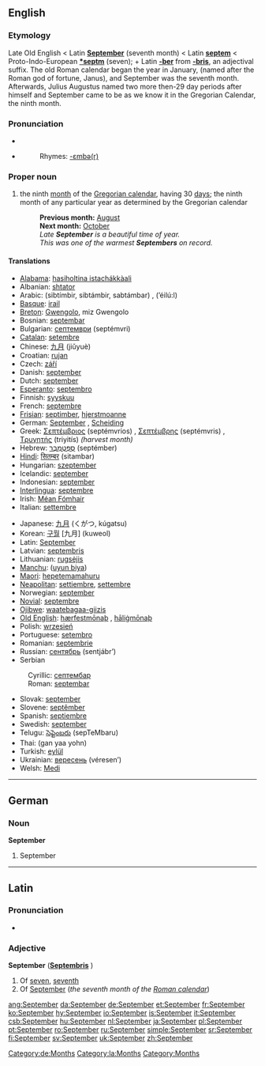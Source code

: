 {{see|september}}
==English==
===Etymology===
Late Old English < Latin '''[[September#Latin|September]]''' (seventh month) < Latin '''[[septem]]''' < Proto-Indo-European '''[[*septm]]''' (seven); + Latin '''[[-ber]]''' from '''[[-bris]]''', an adjectival suffix. The old Roman calendar began the year in January, (named after the Roman god of fortune, Janus), and September was the seventh month. Afterwards, Julius Augustus named two more then-29 day periods after himself and September came to be as we know it in the Gregorian Calendar, the ninth month.

===Pronunciation===
*{{IPA|/sepˈtembə/}}
*{{audio|en-us-September.ogg|Audio (US)}}
*:Rhymes: [[Rhymes:English:-ɛmbə(r)|-ɛmbə(r)]]

===Proper noun===
{{en-noun-reg-both}}

# the ninth [[month]] of the [[Gregorian calendar]], having 30 [[day]]s; the ninth month of any particular year as determined by the Gregorian calendar
#:'''Previous month:''' [[August]]
#:'''Next month:''' [[October]]
#:''Late '''September''' is a beautiful time of year.''
#:''This was one of the warmest '''Septembers''' on record.''

====Translations====
{{top}}
*[[Alabama]]: [[hasiholtina istachákkàali]]
*Albanian: [[shtator]]
*Arabic: {{ARchar|[[سبتمبر|سبْتمْبر]]}} (sibtímbir, sibtámbir, sabtámbar) {{m}}, {{ARchar|[[ايلول|أيْلولٌ]]}} (’éilú:l) {{m}}
*[[Basque]]: [[irail]]
*[[Breton]]: [[Gwengolo]], miz Gwengolo
*Bosnian: [[septembar#Bosnian|septembar]] {{m}}
*Bulgarian: [[септември]] (septémvri) {{m}}
*[[Catalan]]: [[setembre]]
*Chinese: [[九月]] (jiǔyuè)
*Croatian: [[rujan]] {{m}}
*Czech: [[září]] {{n}}
*Danish: [[september#Danish|september]]
*Dutch: [[september#Dutch|september]]
*[[Esperanto]]: [[septembro]]
*Finnish: [[syyskuu]]
*French: [[septembre]] {{m}}
*[[Frisian]]: [[septimber]], [[hjerstmoanne]]
*German: [[September#German|September]] {{m}}, [[Scheiding]] {{m}}
*Greek: [[Σεπτέμβριος]] (septémvrios) {{m}}, [[Σεπτέμβρης]] (septémvris) {{m}}, [[Tρυγητής]] (triyitís) ''(harvest month)'' {{m}}
*Hebrew: [[ספטמבר|סֶפְּטֶמְבֶּר]] (septémber)
*[[Hindi]]: [[सितम्बर]] (sitambar)
*Hungarian: [[szeptember]]
*Icelandic: [[september#Icelandic|september]]
*Indonesian: [[september#Indonesian|september]]
*[[Interlingua]]: [[septembre]]
*Irish: [[Méan Fómhair]]
*Italian: [[settembre]] {{m}}
{{mid}}
*Japanese: [[九月]] (くがつ, kúgatsu)
*Korean: [[구월]] [九月] (kuweol)
*Latin: [[September#Latin|September]] {{m}}
*Latvian: [[septembris]] {{m}}
*Lithuanian: [[rugsėjis]] {{m}}
*[[Manchu]]: ([[uyun biya]])
*[[Maori]]: [[hepetemamahuru]]
*[[Neapolitan]]: [[settiembre]], [[settembre]]
*Norwegian: [[september#Norwegian|september]]
*[[Novial]]: [[septembre]]
*[[Ojibwe]]: [[waatebagaa-giizis]]
*[[Old English]]: [[hærfestmonaþ|hærfestmōnaþ]] {{m}}, [[haligmonaþ|hāliġmōnaþ]] {{m}}
*Polish: [[wrzesień]] {{m}}
*Portuguese: [[setembro]] {{m}}
*Romanian: [[septembrie]]
*Russian: [[сентябрь]] (sentjábr’) {{m}}
*Serbian
:Cyrillic: [[септембар#Serbian|септембар]] {{m}}
:Roman: [[septembar#Serbian|septembar]] {{m}}
*Slovak: [[september#Slovak|september]] {{m}}
*Slovene: [[septêmber]] {{m}}
*Spanish: [[septiembre]] {{m}}
*Swedish: [[september#Swedish|september]]
*Telugu: [[సెప్టెంబరు]] (sepTeMbaru)
*Thai: {{THchar|[[กันยายน]]}} (gan yaa yohn)
*Turkish: [[eylül]]
*Ukrainian: [[вересень]] (véresen’) {{m}}
*Welsh: [[Medi]] {{m}}
{{bottom}}


----

==German==
[[Category:de:Months]]
===Noun===
'''September''' {{m}}

#September

----

==Latin==
[[Category:la:Months]]
===Pronunciation===
*{{IPA|/sɛːpˈtɛːm.bɛr/}}

===Adjective===
'''September''' {{m}} ('''[[Septembris]]''' {{f}})

# Of [[seven]], [[seventh]]
# Of [[#English|September]] (''the seventh month of the [[w:Roman calendar|Roman calendar]]'')


[[Category:Months]]

[[ang:September]]
[[da:September]]
[[de:September]]
[[et:September]]
[[fr:September]]
[[ko:September]]
[[hy:September]]
[[io:September]]
[[is:September]]
[[it:September]]
[[csb:September]]
[[hu:September]]
[[nl:September]]
[[ja:September]]
[[pl:September]]
[[pt:September]]
[[ro:September]]
[[ru:September]]
[[simple:September]]
[[sr:September]]
[[fi:September]]
[[sv:September]]
[[uk:September]]
[[zh:September]]